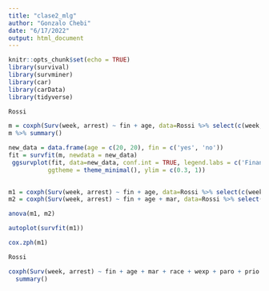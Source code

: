 ```yaml
---
title: "clase2_mlg"
author: "Gonzalo Chebi"
date: "6/17/2022"
output: html_document
---
```


```r
knitr::opts_chunk$set(echo = TRUE)
library(survival)
library(survminer)
library(car)
library(carData)
library(tidyverse)
```

```r
Rossi
```

```r
m = coxph(Surv(week, arrest) ~ fin + age, data=Rossi %>% select(c(week, arrest, fin, age)))
m %>% summary()
```
```r
new_data = data.frame(age = c(20, 20), fin = c('yes', 'no'))
fit = survfit(m, newdata = new_data)
 ggsurvplot(fit, data=new_data, conf.int = TRUE, legend.labs = c('Financial help', 'No financial help'),
           ggtheme = theme_minimal(), ylim = c(0.3, 1)) 
 
```

```r
m1 = coxph(Surv(week, arrest) ~ fin + age, data=Rossi %>% select(c(week, arrest, fin, age)))
m2 = coxph(Surv(week, arrest) ~ fin + age + mar, data=Rossi %>% select(c(week, arrest, fin, age, mar)))

anova(m1, m2)
```

```r
autoplot(survfit(m1))
```


```r
cox.zph(m1)
```

```r
Rossi
```


```r
coxph(Surv(week, arrest) ~ fin + age + mar + race + wexp + paro + prio + factor(educ), data=Rossi) %>% 
  summary()
```




